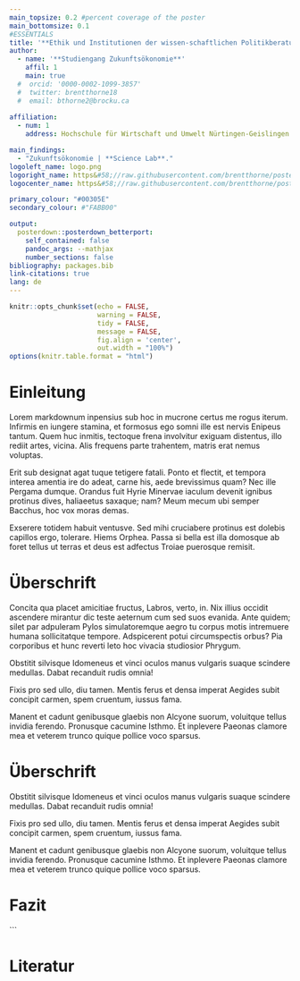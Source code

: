 ```yaml
---
main_topsize: 0.2 #percent coverage of the poster
main_bottomsize: 0.1
#ESSENTIALS
title: '**Ethik und Institutionen der wissen-schaftlichen Politikberatung**'
author:
  - name: '**Studiengang Zukunftsökonomie**'
    affil: 1
    main: true
  #  orcid: '0000-0002-1099-3857'
  #  twitter: brentthorne18 
  #  email: bthorne2@brocku.ca
 
affiliation:
  - num: 1
    address: Hochschule für Wirtschaft und Umwelt Nürtingen-Geislingen

main_findings:
  - "Zukunftsökonomie | **Science Lab**."
logoleft_name: logo.png
logoright_name: https&#58;//raw.githubusercontent.com/brentthorne/posterdown/master/images/betterhexlogo.png
logocenter_name: https&#58;//raw.githubusercontent.com/brentthorne/posterdown/master/images/qr-code-black.png

primary_colour: "#00305E"
secondary_colour: #"FABB00"

output: 
  posterdown::posterdown_betterport:
    self_contained: false
    pandoc_args: --mathjax
    number_sections: false
bibliography: packages.bib
link-citations: true
lang: de
---
```


```r
knitr::opts_chunk$set(echo = FALSE,
                      warning = FALSE,
                      tidy = FALSE,
                      message = FALSE,
                      fig.align = 'center',
                      out.width = "100%")
options(knitr.table.format = "html") 
```

# Einleitung

Lorem markdownum inpensius sub hoc in mucrone certus me rogus iterum. Infirmis en iungere stamina, et formosus ego somni ille est nervis Enipeus tantum. Quem huc inmitis, tectoque frena involvitur exiguam distentus, illo rediit artes, vicina. Alis frequens parte trahentem, matris erat nemus voluptas.

Erit sub designat agat tuque tetigere fatali. Ponto et flectit, et tempora interea amentia ire do adeat, carne his, aede brevissimus quam? Nec ille Pergama dumque. Orandus fuit Hyrie Minervae iaculum devenit ignibus protinus dives, haliaeetus saxaque; nam? Meum mecum ubi semper Bacchus, hoc vox moras demas.

Exserere totidem habuit ventusve. Sed mihi cruciabere protinus est dolebis capillos ergo, tolerare. Hiems Orphea. Passa si bella est illa domosque ab foret tellus ut terras et deus est adfectus Troiae puerosque remisit.



# Überschrift
Concita qua placet amicitiae fructus, Labros, verto, in. Nix illius occidit ascendere mirantur dic teste aeternum cum sed suos evanida. Ante quidem; silet par adpuleram Pylos simulatoremque aegro tu corpus motis intremuere humana sollicitatque tempore. Adspicerent potui circumspectis orbus? Pia corporibus et hunc reverti leto hoc vivacia studiosior Phrygum.

Obstitit silvisque Idomeneus et vinci oculos manus vulgaris suaque scindere medullas. Dabat recanduit rudis omnia!

Fixis pro sed ullo, diu tamen. Mentis ferus et densa imperat Aegides subit concipit carmen, spem cruentum, iussus fama.

Manent et cadunt genibusque glaebis non Alcyone suorum, voluitque tellus invidia ferendo. Pronusque cacumine Isthmo. Et inplevere Paeonas clamore mea et veterem trunco quique pollice voco sparsus.

# Überschrift

Obstitit silvisque Idomeneus et vinci oculos manus vulgaris suaque scindere medullas. Dabat recanduit rudis omnia!

Fixis pro sed ullo, diu tamen. Mentis ferus et densa imperat Aegides subit concipit carmen, spem cruentum, iussus fama.

Manent et cadunt genibusque glaebis non Alcyone suorum, voluitque tellus invidia ferendo. Pronusque cacumine Isthmo. Et inplevere Paeonas clamore mea et veterem trunco quique pollice voco sparsus.

# Fazit


```

# Literatur 
